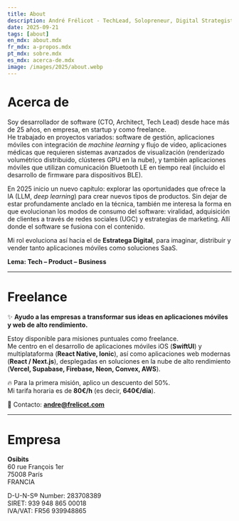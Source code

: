 ```yaml
---
title: About
description: André Frélicot - TechLead, Solopreneur, Digital Strategist. Tech - Product - Business.
date: 2025-09-21
tags: [about]
en_mdx: about.mdx
fr_mdx: a-propos.mdx
pt_mdx: sobre.mdx
es_mdx: acerca-de.mdx
image: /images/2025/about.webp
---
```


<ThreeCube />

# Acerca de  

Soy desarrollador de software (CTO, Architect, Tech Lead) desde hace más de 25 años, en empresa, en startup y como freelance.  
He trabajado en proyectos variados: software de gestión, aplicaciones móviles con integración de *machine learning* y flujo de video, aplicaciones médicas que requieren sistemas avanzados de visualización (renderizado volumétrico distribuido, clústeres GPU en la nube), y también aplicaciones móviles que utilizan comunicación Bluetooth LE en tiempo real (incluido el desarrollo de firmware para dispositivos BLE).  

En 2025 inicio un nuevo capítulo: explorar las oportunidades que ofrece la IA (LLM, *deep learning*) para crear nuevos tipos de productos. Sin dejar de estar profundamente anclado en la técnica, también me interesa la forma en que evolucionan los modos de consumo del software: viralidad, adquisición de clientes a través de redes sociales (UGC) y estrategias de marketing. Allí donde el software se fusiona con el contenido.  

Mi rol evoluciona así hacia el de **Estratega Digital**, para imaginar, distribuir y vender tanto aplicaciones móviles como soluciones SaaS.  

**Lema: Tech – Product – Business**  

---

# Freelance  

✨ **Ayudo a las empresas a transformar sus ideas en aplicaciones móviles y web de alto rendimiento.**  

Estoy disponible para misiones puntuales como freelance.  
Me centro en el desarrollo de aplicaciones móviles iOS (**SwiftUI**) y multiplataforma (**React Native, Ionic**), así como aplicaciones web modernas (**React / Next.js**), desplegadas en soluciones en la nube de alto rendimiento (**Vercel, Supabase, Firebase, Neon, Convex, AWS**).  

🔥 Para la primera misión, aplico un descuento del 50%.  
Mi tarifa horaria es de **80€/h** (es decir, **640€/día**).  

📩 Contacto: **andre@frelicot.com**  

---

# Empresa  

**Osibits**  
60 rue François 1er  
75008 París  
FRANCIA  

D-U-N-S® Number: 283708389  
SIRET: 939 948 865 00018  
IVA/VAT: FR56 939948865  

